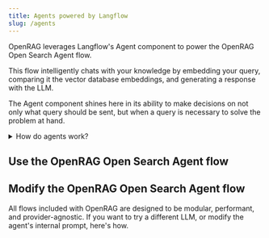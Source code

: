 ```yaml
---
title: Agents powered by Langflow
slug: /agents
---
```


OpenRAG leverages Langflow's Agent component to power the OpenRAG Open Search Agent flow.

This flow intelligently chats with your knowledge by embedding your query, comparing it the vector database embeddings, and generating a response with the LLM.

The Agent component shines here in its ability to make decisions on not only what query should be sent, but when a query is necessary to solve the problem at hand. 

<details closed>
<summary>How do agents work?</summary>

Agents extend Large Language Models (LLMs) by integrating tools, which are functions that provide additional context and enable autonomous task execution. These integrations make agents more specialized and powerful than standalone LLMs.

Whereas an LLM might generate acceptable, inert responses to general queries and tasks, an agent can leverage the integrated context and tools to provide more relevant responses and even take action. For example, you might create an agent that can access your company's documentation, repositories, and other resources to help your team with tasks that require knowledge of your specific products, customers, and code.

Agents use LLMs as a reasoning engine to process input, determine which actions to take to address the query, and then generate a response. The response could be a typical text-based LLM response, or it could involve an action, like editing a file, running a script, or calling an external API.

In an agentic context, tools are functions that the agent can run to perform tasks or access external resources. A function is wrapped as a Tool object with a common interface that the agent understands. Agents become aware of tools through tool registration, which is when the agent is provided a list of available tools typically at agent initialization. The Tool object's description tells the agent what the tool can do so that it can decide whether the tool is appropriate for a given request.

</details>

## Use the OpenRAG Open Search Agent flow

## Modify the OpenRAG Open Search Agent flow

All flows included with OpenRAG are designed to be modular, performant, and provider-agnostic.
If you want to try a different LLM, or modify the agent's internal prompt, here's how.